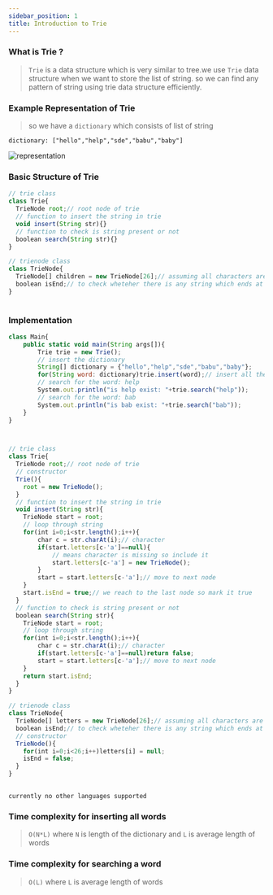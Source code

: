 ```yaml
---
sidebar_position: 1
title: Introduction to Trie
---
```



### What is Trie ?

> `Trie` is a data structure which is very similar to tree.we use `Trie` data structure when we want to store the list of string. so we can find any pattern of string using trie data structure efficiently.

### Example Representation of Trie

> so we have a `dictionary` which consists of list of string

```
dictionary: ["hello","help","sde","babu","baby"]
```

![representation](https://share.sketchpad.app/22/3e1-7f9c-94a739.png)

### Basic Structure of Trie

```js
// trie class 
class Trie{
  TrieNode root;// root node of trie
  // function to insert the string in trie
  void insert(String str){}
  // function to check is string present or not
  boolean search(String str){}
}

// trienode class 
class TrieNode{
  TrieNode[] children = new TrieNode[26];// assuming all characters are small otherwise replace 26 with 256
  boolean isEnd;// to check wheteher there is any string which ends at this node 
}
    
```

### Implementation

<Tabs>
<TabItem value="java" label="Java">

```js
class Main{
    public static void main(String args[]){
        Trie trie = new Trie();
        // insert the dictionary
        String[] dictionary = {"hello","help","sde","babu","baby"};
        for(String word: dictionary)trie.insert(word);// insert all the word in trie
        // search for the word: help
        System.out.println("is help exist: "+trie.search("help"));
        // search for the word: bab
        System.out.println("is bab exist: "+trie.search("bab"));
    } 
}



// trie class 
class Trie{
  TrieNode root;// root node of trie
  // constructor
  Trie(){
    root = new TrieNode();
  }
  // function to insert the string in trie
  void insert(String str){
    TrieNode start = root;
    // loop through string
    for(int i=0;i<str.length();i++){
        char c = str.charAt(i);// character
        if(start.letters[c-'a']==null){
            // means character is missing so include it
            start.letters[c-'a'] = new TrieNode();
        }
        start = start.letters[c-'a'];// move to next node
    }
    start.isEnd = true;// we reach to the last node so mark it true
  }
  // function to check is string present or not
  boolean search(String str){
    TrieNode start = root;
    // loop through string
    for(int i=0;i<str.length();i++){
        char c = str.charAt(i);// character
        if(start.letters[c-'a']==null)return false;
        start = start.letters[c-'a'];// move to next node
    }
    return start.isEnd;
  }
}

// trienode class 
class TrieNode{
  TrieNode[] letters = new TrieNode[26];// assuming all characters are small otherwise replace 26 with 256
  boolean isEnd;// to check wheteher there is any string which ends at this node 
  // constructor
  TrieNode(){
    for(int i=0;i<26;i++)letters[i] = null;
    isEnd = false;
  }
}
    
```

</TabItem>

<TabItem value="other" label="Other">

```
currently no other languages supported
```

</TabItem>

</Tabs>


### Time complexity for inserting all words

> `O(N*L)` where `N` is length of the dictionary and `L` is average length of words

### Time complexity for searching a word

> `O(L)` where `L` is average length of words
